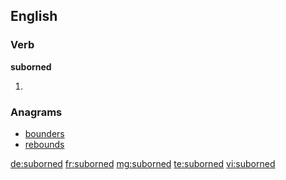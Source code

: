 ==English==

===Verb===
'''suborned'''

# {{en-past of|suborn}}

===Anagrams===
* [[bounders#English|bounders]]
* [[rebounds#English|rebounds]]

[[de:suborned]]
[[fr:suborned]]
[[mg:suborned]]
[[te:suborned]]
[[vi:suborned]]